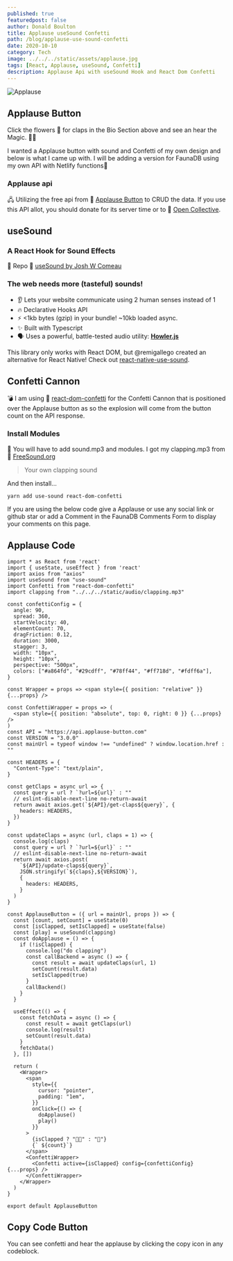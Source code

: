 ```yaml
---
published: true
featuredpost: false
author: Donald Boulton
title: Applause useSound Confetti
path: /blog/applause-use-sound-confetti
date: 2020-10-10
category: Tech
image: ../../../static/assets/applause.jpg
tags: [React, Applause, useSound, Confetti]
description: Applause Api with useSound Hook and React Dom Confetti
---
```


![Applause](../../../static/assets/applause.jpg)

## Applause Button

Click the  flowers 🎉 for claps in the Bio Section above and see an hear the Magic. 🤟🎉

I wanted a Applause button with sound and Confetti of my own design and below is what I came up with.
I will be adding a version for FaunaDB using my own API with Netlify functions💯

### Applause api

🖧 Utilizing the free api from 🔗 [Applause Button](https://applause-button.com/) to CRUD the data.
If you use this API allot, you should donate for its server time or to 🔗 [Open Collective](https://opencollective.com/).

## useSound

### A React Hook for Sound Effects

🚀 Repo 🔗 [useSound by Josh W Comeau](https://github.com/joshwcomeau/use-sound)

### The web needs more (tasteful) sounds!

- 👂 Lets your website communicate using 2 human senses instead of 1
- 🔥 Declarative Hooks API
- ⚡️ <1kb bytes (gzip) in your bundle! ~10kb loaded async.
- ✨ Built with Typescript
- 🗣 Uses a powerful, battle-tested audio utility: [**Howler.js**](https://howlerjs.com/)

This library only works with React DOM, but @remigallego created an alternative for React Native! Check out [react-native-use-sound](https://github.com/remigallego/react-native-use-sound).

## Confetti Cannon

💣 I am using 🔗 [react-dom-confetti](https://github.com/daniel-lundin/react-dom-confetti) for the Confetti Cannon that is positioned over the Applause button as so the explosion will come from the button count on the API response.

### Install Modules

🤟 You will have to add sound.mp3 and modules. I got my clapping.mp3 from 🔗 [FreeSound.org](https://freesound.org/)

> Your own clapping sound

And then install...

```bash:title=install
yarn add use-sound react-dom-confetti
```

If you are using the below code give a Applause or use any social link or github star or add a Comment in the FaunaDB Comments Form to display your comments on this page.

## Applause Code

```tsx:title=src/components/applause.tsx {4-6,22-26,96-98}
import * as React from 'react'
import { useState, useEffect } from 'react'
import axios from "axios"
import useSound from "use-sound"
import Confetti from "react-dom-confetti"
import clapping from "../../../static/audio/clapping.mp3"

const confettiConfig = {
  angle: 90,
  spread: 360,
  startVelocity: 40,
  elementCount: 70,
  dragFriction: 0.12,
  duration: 3000,
  stagger: 3,
  width: "10px",
  height: "10px",
  perspective: "500px",
  colors: ["#a864fd", "#29cdff", "#78ff44", "#ff718d", "#fdff6a"],
}

const Wrapper = props => <span style={{ position: "relative" }} {...props} />

const ConfettiWrapper = props => (
  <span style={{ position: "absolute", top: 0, right: 0 }} {...props} />
)
const API = "https://api.applause-button.com"
const VERSION = "3.0.0"
const mainUrl = typeof window !== "undefined" ? window.location.href : ""

const HEADERS = {
  "Content-Type": "text/plain",
}

const getClaps = async url => {
  const query = url ? `?url=${url}` : ""
  // eslint-disable-next-line no-return-await
  return await axios.get(`${API}/get-claps${query}`, {
    headers: HEADERS,
  })
}

const updateClaps = async (url, claps = 1) => {
  console.log(claps)
  const query = url ? `?url=${url}` : ""
  // eslint-disable-next-line no-return-await
  return await axios.post(
    `${API}/update-claps${query}`,
    JSON.stringify(`${claps},${VERSION}`),
    {
      headers: HEADERS,
    }
  )
}

const ApplauseButton = ({ url = mainUrl, props }) => {
  const [count, setCount] = useState(0)
  const [isClapped, setIsClapped] = useState(false)
  const [play] = useSound(clapping)
  const doApplause = () => {
    if (!isClapped) {
      console.log("do clapping")
      const callBackend = async () => {
        const result = await updateClaps(url, 1)
        setCount(result.data)
        setIsClapped(true)
      }
      callBackend()
    }
  }

  useEffect(() => {
    const fetchData = async () => {
      const result = await getClaps(url)
      console.log(result)
      setCount(result.data)
    }
    fetchData()
  }, [])

  return (
    <Wrapper>
      <span
        style={{
          cursor: "pointer",
          padding: "1em",
        }}
        onClick={() => {
          doApplause()
          play()
        }}
      >
        {isClapped ? "🤟🎉" : "👋"}
        {` ${count}`}
      </span>
      <ConfettiWrapper>
        <Confetti active={isClapped} config={confettiConfig} {...props} />
      </ConfettiWrapper>
    </Wrapper>
  )
}

export default ApplauseButton
```

## Copy Code Button

You can see confetti and hear the applause by clicking the copy icon in any codeblock.

<WavyHr className='mt-1 mb-1 text-fuchsia-600' />